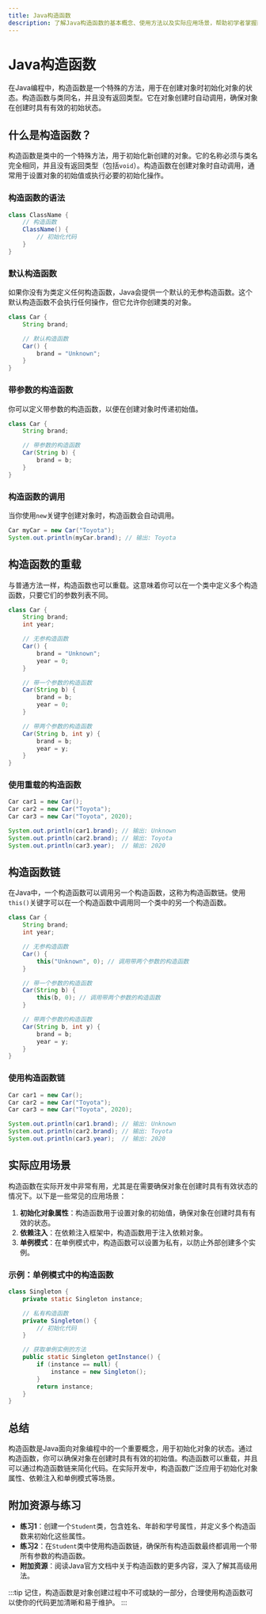 ```yaml
---
title: Java构造函数
description: 了解Java构造函数的基本概念、使用方法以及实际应用场景，帮助初学者掌握面向对象编程中的构造函数。
---
```


# Java构造函数

在Java编程中，构造函数是一个特殊的方法，用于在创建对象时初始化对象的状态。构造函数与类同名，并且没有返回类型。它在对象创建时自动调用，确保对象在创建时具有有效的初始状态。

## 什么是构造函数？

构造函数是类中的一个特殊方法，用于初始化新创建的对象。它的名称必须与类名完全相同，并且没有返回类型（包括`void`）。构造函数在创建对象时自动调用，通常用于设置对象的初始值或执行必要的初始化操作。

### 构造函数的语法

```java
class ClassName {
    // 构造函数
    ClassName() {
        // 初始化代码
    }
}
```

### 默认构造函数

如果你没有为类定义任何构造函数，Java会提供一个默认的无参构造函数。这个默认构造函数不会执行任何操作，但它允许你创建类的对象。

```java
class Car {
    String brand;

    // 默认构造函数
    Car() {
        brand = "Unknown";
    }
}
```

### 带参数的构造函数

你可以定义带参数的构造函数，以便在创建对象时传递初始值。

```java
class Car {
    String brand;

    // 带参数的构造函数
    Car(String b) {
        brand = b;
    }
}
```

### 构造函数的调用

当你使用`new`关键字创建对象时，构造函数会自动调用。

```java
Car myCar = new Car("Toyota");
System.out.println(myCar.brand); // 输出: Toyota
```

## 构造函数的重载

与普通方法一样，构造函数也可以重载。这意味着你可以在一个类中定义多个构造函数，只要它们的参数列表不同。

```java
class Car {
    String brand;
    int year;

    // 无参构造函数
    Car() {
        brand = "Unknown";
        year = 0;
    }

    // 带一个参数的构造函数
    Car(String b) {
        brand = b;
        year = 0;
    }

    // 带两个参数的构造函数
    Car(String b, int y) {
        brand = b;
        year = y;
    }
}
```

### 使用重载的构造函数

```java
Car car1 = new Car();
Car car2 = new Car("Toyota");
Car car3 = new Car("Toyota", 2020);

System.out.println(car1.brand); // 输出: Unknown
System.out.println(car2.brand); // 输出: Toyota
System.out.println(car3.year);  // 输出: 2020
```

## 构造函数链

在Java中，一个构造函数可以调用另一个构造函数，这称为构造函数链。使用`this()`关键字可以在一个构造函数中调用同一个类中的另一个构造函数。

```java
class Car {
    String brand;
    int year;

    // 无参构造函数
    Car() {
        this("Unknown", 0); // 调用带两个参数的构造函数
    }

    // 带一个参数的构造函数
    Car(String b) {
        this(b, 0); // 调用带两个参数的构造函数
    }

    // 带两个参数的构造函数
    Car(String b, int y) {
        brand = b;
        year = y;
    }
}
```

### 使用构造函数链

```java
Car car1 = new Car();
Car car2 = new Car("Toyota");
Car car3 = new Car("Toyota", 2020);

System.out.println(car1.brand); // 输出: Unknown
System.out.println(car2.brand); // 输出: Toyota
System.out.println(car3.year);  // 输出: 2020
```

## 实际应用场景

构造函数在实际开发中非常有用，尤其是在需要确保对象在创建时具有有效状态的情况下。以下是一些常见的应用场景：

1. **初始化对象属性**：构造函数用于设置对象的初始值，确保对象在创建时具有有效的状态。
2. **依赖注入**：在依赖注入框架中，构造函数用于注入依赖对象。
3. **单例模式**：在单例模式中，构造函数可以设置为私有，以防止外部创建多个实例。

### 示例：单例模式中的构造函数

```java
class Singleton {
    private static Singleton instance;

    // 私有构造函数
    private Singleton() {
        // 初始化代码
    }

    // 获取单例实例的方法
    public static Singleton getInstance() {
        if (instance == null) {
            instance = new Singleton();
        }
        return instance;
    }
}
```

## 总结

构造函数是Java面向对象编程中的一个重要概念，用于初始化对象的状态。通过构造函数，你可以确保对象在创建时具有有效的初始值。构造函数可以重载，并且可以通过构造函数链来简化代码。在实际开发中，构造函数广泛应用于初始化对象属性、依赖注入和单例模式等场景。

## 附加资源与练习

- **练习1**：创建一个`Student`类，包含姓名、年龄和学号属性，并定义多个构造函数来初始化这些属性。
- **练习2**：在`Student`类中使用构造函数链，确保所有构造函数最终都调用一个带所有参数的构造函数。
- **附加资源**：阅读Java官方文档中关于构造函数的更多内容，深入了解其高级用法。

:::tip
记住，构造函数是对象创建过程中不可或缺的一部分，合理使用构造函数可以使你的代码更加清晰和易于维护。
:::